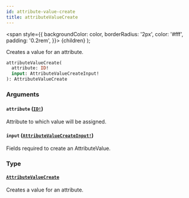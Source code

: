 ```yaml
---
id: attribute-value-create
title: attributeValueCreate
---
```


<span
style={{
      backgroundColor: color,
      borderRadius: '2px',
      color: '#fff',
      padding: '0.2rem',
    }}>
{children}
</span>
);

Creates a value for an attribute.

```graphql
attributeValueCreate(
  attribute: ID!
  input: AttributeValueCreateInput!
): AttributeValueCreate

```

### Arguments

#### `attribute` ([`ID!`](/api-reference/scalars/id.mdx))

Attribute to which value will be assigned.

#### `input` ([`AttributeValueCreateInput!`](/api-reference/inputs/attribute-value-create-input.mdx))

Fields required to create an AttributeValue.

### Type

#### [`AttributeValueCreate`](/api-reference/objects/attribute-value-create.mdx)

Creates a value for an attribute.
